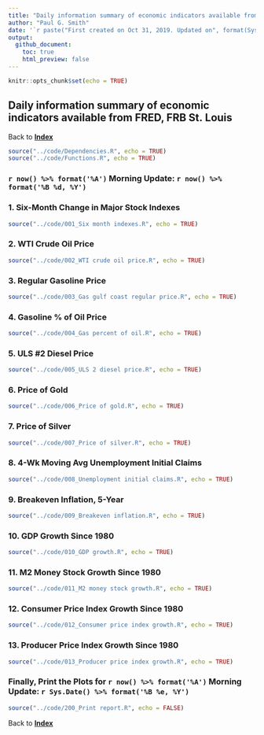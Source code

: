 ---
title: "Daily information summary of economic indicators available from FRED, FRB St. Louis"
author: "Paul G. Smith"
date: '`r paste("First created on Oct 31, 2019. Updated on", format(Sys.Date(),"%b %d, %Y"))`'
output: 
  github_document:
    toc: true
    html_preview: false
---

```{r setup, include=FALSE}
knitr::opts_chunk$set(echo = TRUE)
```

## Daily information summary of economic indicators available from FRED, FRB St. Louis

Back to **[Index](index.md)**

```{r echo=TRUE, message=TRUE, warning=TRUE}
source("../code/Dependencies.R", echo = TRUE)
source("../code/Functions.R", echo = TRUE)

```

### `r now() %>% format('%A')` Morning Update: `r now() %>% format('%B %d, %Y')`


### 1. Six-Month Change in Major Stock Indexes

```{r echo=TRUE, message=TRUE, warning=TRUE}
source("../code/001_Six month indexes.R", echo = TRUE)
```

### 2. WTI Crude Oil Price

```{r echo=TRUE, message=TRUE, warning=TRUE}
source("../code/002_WTI crude oil price.R", echo = TRUE)
```

### 3. Regular Gasoline Price

```{r echo=TRUE, message=TRUE, warning=TRUE}
source("../code/003_Gas gulf coast regular price.R", echo = TRUE)
```

### 4. Gasoline % of Oil Price

```{r echo=TRUE, message=TRUE, warning=TRUE}
source("../code/004_Gas percent of oil.R", echo = TRUE)
```

### 5. ULS #2 Diesel Price

```{r echo=TRUE, message=TRUE, warning=TRUE}
source("../code/005_ULS 2 diesel price.R", echo = TRUE)
```

### 6. Price of Gold

```{r echo=TRUE, message=TRUE, warning=TRUE}
source("../code/006_Price of gold.R", echo = TRUE)
```

### 7. Price of Silver

```{r echo=TRUE, message=TRUE, warning=TRUE}
source("../code/007_Price of silver.R", echo = TRUE)
```

### 8. 4-Wk Moving Avg Unemployment Initial Claims

```{r echo=TRUE, message=TRUE, warning=TRUE}
source("../code/008_Unemployment initial claims.R", echo = TRUE)
```

### 9. Breakeven Inflation, 5-Year

```{r echo=TRUE, message=TRUE, warning=TRUE}
source("../code/009_Breakeven inflation.R", echo = TRUE)
```

### 10. GDP Growth Since 1980

```{r echo=TRUE, message=TRUE, warning=TRUE}
source("../code/010_GDP growth.R", echo = TRUE)
```

### 11. M2 Money Stock Growth Since 1980

```{r echo=TRUE, message=TRUE, warning=TRUE}
source("../code/011_M2 money stock growth.R", echo = TRUE)
```

### 12. Consumer Price Index Growth Since 1980

```{r echo=TRUE, message=TRUE, warning=TRUE}
source("../code/012_Consumer price index growth.R", echo = TRUE)
```

### 13. Producer Price Index Growth Since 1980

```{r echo=TRUE, message=TRUE, warning=TRUE}
source("../code/013_Producer price index growth.R", echo = TRUE)
```

### Finally, Print the Plots for `r now() %>% format('%A')` Morning Update: `r Sys.Date() %>% format('%B %e, %Y')`


```{r echo=FALSE, message=FALSE, warning=FALSE}
source("../code/200_Print report.R", echo = FALSE)
```

Back to **[Index](index.md)**
